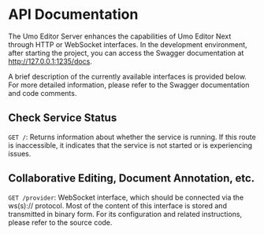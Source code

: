 # API Documentation

The Umo Editor Server enhances the capabilities of Umo Editor Next through HTTP or WebSocket interfaces. In the development environment, after starting the project, you can access the Swagger documentation at http://127.0.0.1:1235/docs.

A brief description of the currently available interfaces is provided below. For more detailed information, please refer to the Swagger documentation and code comments.

## Check Service Status

`GET /`: Returns information about whether the service is running. If this route is inaccessible, it indicates that the service is not started or is experiencing issues.

## Collaborative Editing, Document Annotation, etc.

`GET /provider`: WebSocket interface, which should be connected via the ws(s):// protocol. Most of the content of this interface is stored and transmitted in binary form. For its configuration and related instructions, please refer to the source code.


